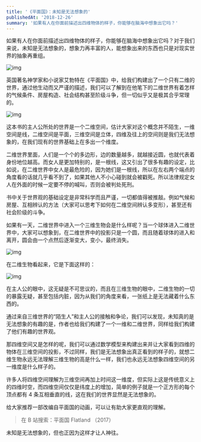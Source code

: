 ```yaml
---
title: '《平面国》：未知是无法想象的'
publishedAt: '2018-12-26'
summary: '如果有人在你面前描述出四维物体的样子，你能够在脑海中想象出它吗？'
---
```


如果有人在你面前描述出四维物体的样子，你能够在脑海中想象出它吗？对于我们来说，未知是无法想象的，想象力再丰富的人，能想象出来的东西也只是对现实世界的抽象再重组。

![img](https://cdn.jsdelivr.net/gh/zuozizhen/oss@master/img/20201020223205.jpeg)

英国著名神学家和小说家艾勃特在《平面国》中，给我们构建出了一个只有二维的世界，通过他生动而又严谨的描述，我们可以了解到在他笔下的二维世界有着怎样的气候条件、房屋构造、社会结构甚至阶级斗争，但一切似乎又是极其合乎常理的。

![img](https://cdn.jsdelivr.net/gh/zuozizhen/oss@master/img/20201020222715.jpeg)

这本书的主人公所处的世界是一个二维空间，估计大家对这个概念并不陌生，一维空间是线，二维空间是平面，三维空间是立体，四维及往上的空间则是我们无法想象的，在我们现有的世界基础上在多出一个维度。

二维世界里面，人们是一个个的多边形，边的数量越多，就越接近圆，也就代表着身份地位越高。而女人是更加特别的，是一根线，这又引出了很多有趣的设定，比如说，在二维世界中女人是最危险的，因为她们是一根线，所以在左右两个端点的角度看的话就几乎看不到了，如果其他人不小心碰到就会被戳死。所以法律规定女人在外面的时候一定要不停的喊叫，否则会被判处死刑。

书中关于世界观的基础设定是非常科学而且严谨，一切都值得被推敲。例如气候和房屋、互相辨认的方法（大家可以思考下如何在二维空间辨认多变形），甚至还有社会阶级的斗争。

如果有一天，二维世界中进入一个三维生物会是什么样呢？当一个球体进入二维世界中，大家可以想象到，在二维世界中的投影只是一个圆，而且随着球体的进入和离开，圆会由一个点然后逐渐变大，变小，最终消失。

![img](https://cdn.jsdelivr.net/gh/zuozizhen/oss@master/img/20201020223509.gif)

在二维生物看起来，它是下面这样的：

![img](https://cdn.jsdelivr.net/gh/zuozizhen/oss@master/img/20201020223528.gif)

在主人公的眼中，这无疑是不可思议的，而且在三维生物的眼中，二维生物的一切的暴露无疑，甚至包括内脏，因为从我们的角度来看，一张纸上是无法藏着什么东西的。

通过来自三维世界的“陌生人”和主人公的接触和争论，我们可以发现，未知真的是无法想象的有趣的是，作者也给我们构建了一个一维和二维世界，同样给我们构建了他们有趣的世界观。

那四维空间又是怎样的呢，我们可以通过数学模型来构建出来并让大家看到四维的物体在三维空间的投影，不过同样，我们是无法想象出真正看到的样子的，就想二维生物永远无法理解三维生物的高是什么一样，我们也永远无法想象四维空间的另一维度是什么样子的。

许多人将四维空间理解为三维空间再加上时间这一维度，但实际上这是传统意义上的四维时空，而四维空间仅仅是纬度上的增加，简单的例子就是一个正方形的每个顶点都有 4 条互相垂直的线，这在我们的世界显然是无法想象的。

给大家推荐一部改编自平面国的动画，可以让有助大家更直观的理解。

> 在 B 站搜索：平面国 Flatland （2017）

未知是无法想象的，但也正因为这样才让人神往。